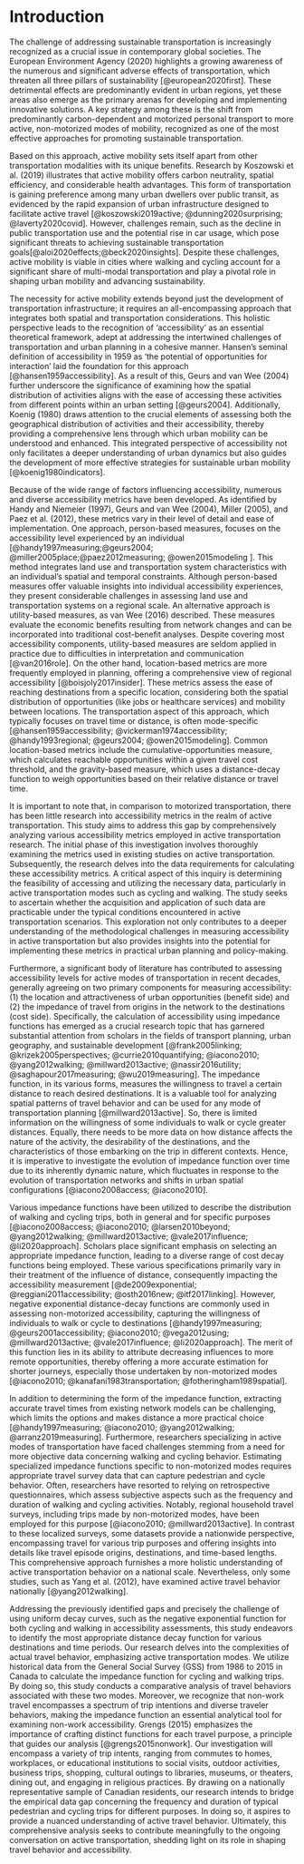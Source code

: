 <!--
This is for including Chapter 1.  Notice that it's also good practice to name your chunk.  This will help you debug potential issues as you knit.  The chunk above is called intro and the one below is called chapter1.  Feel free to change the name of the Rmd file as you wish, but don't forget to change it here from chap1.Rmd.
-->

# Introduction

The challenge of addressing sustainable transportation is increasingly recognized as a crucial issue in contemporary global societies. The European Environment Agency (2020) highlights a growing awareness of the numerous and significant adverse effects of transportation, which threaten all three pillars of sustainability [@european2020first]. These detrimental effects are predominantly evident in urban regions, yet these areas also emerge as the primary arenas for developing and implementing innovative solutions. A key strategy among these is the shift from predominantly carbon-dependent and motorized personal transport to more active, non-motorized modes of mobility, recognized as one of the most effective approaches for promoting sustainable transportation.

Based on this approach, active mobility sets itself apart from other transportation modalities with its unique benefits. Research by Koszowski et al. (2019) illustrates that active mobility offers carbon neutrality, spatial efficiency, and considerable health advantages. This form of transportation is gaining preference among many urban dwellers over public transit, as evidenced by the rapid expansion of urban infrastructure designed to facilitate active travel [@koszowski2019active; @dunning2020surprising; @laverty2020covid]. However, challenges remain, such as the decline in public transportation use and the potential rise in car usage, which pose significant threats to achieving sustainable transportation goals[@aloi2020effects;@beck2020insights]. Despite these challenges, active mobility is viable in cities where walking and cycling account for a significant share of multi-modal transportation and play a pivotal role in shaping urban mobility and advancing sustainability.

The necessity for active mobility extends beyond just the development of transportation infrastructure; it requires an all-encompassing approach that integrates both spatial and transportation considerations. This holistic perspective leads to the recognition of 'accessibility' as an essential theoretical framework, adept at addressing the intertwined challenges of transportation and urban planning in a cohesive manner. Hansen's seminal definition of accessibility in 1959 as 'the potential of opportunities for interaction' laid the foundation for this approach [@hansen1959accessibility]. As a result of this, Geurs and van Wee (2004) further underscore the significance of examining how the spatial distribution of activities aligns with the ease of accessing these activities from different points within an urban setting [@geurs2004]. Additionally, Koenig (1980) draws attention to the crucial elements of assessing both the geographical distribution of activities and their accessibility, thereby providing a comprehensive lens through which urban mobility can be understood and enhanced. This integrated perspective of accessibility not only facilitates a deeper understanding of urban dynamics but also guides the development of more effective strategies for sustainable urban mobility [@koenig1980indicators].

Because of the wide range of factors influencing accessibility, numerous and diverse accessibility metrics have been developed. As identified by Handy and Niemeier (1997), Geurs and van Wee (2004), Miller (2005), and Paez et al. (2012), these metrics vary in their level of detail and ease of implementation. One approach, person-based measures, focuses on the accessibility level experienced by an individual [@handy1997measuring;@geurs2004; @miller2005place;@paez2012measuring; @owen2015modeling ]. This method integrates land use and transportation system characteristics with an individual's spatial and temporal constraints. Although person-based measures offer valuable insights into individual accessibility experiences, they present considerable challenges in assessing land use and transportation systems on a regional scale. An alternative approach is utility-based measures, as van Wee (2016) described. These measures evaluate the economic benefits resulting from network changes and can be incorporated into traditional cost-benefit analyses. Despite covering most accessibility components, utility-based measures are seldom applied in practice due to difficulties in interpretation and communication [@van2016role].
On the other hand, location-based metrics are more frequently employed in planning, offering a comprehensive view of regional accessibility [@boisjoly2017insider]. These metrics assess the ease of reaching destinations from a specific location, considering both the spatial distribution of opportunities (like jobs or healthcare services) and mobility between locations. The transportation aspect of this approach, which typically focuses on travel time or distance, is often mode-specific [@hansen1959accessibility; @vickerman1974accessibility; @handy1993regional; @geurs2004; @owen2015modeling]. Common location-based metrics include the cumulative-opportunities measure, which calculates reachable opportunities within a given travel cost threshold, and the gravity-based measure, which uses a distance-decay function to weigh opportunities based on their relative distance or travel time.

It is important to note that, in comparison to motorized transportation, there has been little research into accessibility metrics in the realm of active transportation. This study aims to address this gap by comprehensively analyzing various accessibility metrics employed in active transportation research. The initial phase of this investigation involves thoroughly examining the metrics used in existing studies on active transportation. Subsequently, the research delves into the data requirements for calculating these accessibility metrics. A critical aspect of this inquiry is determining the feasibility of accessing and utilizing the necessary data, particularly in active transportation modes such as cycling and walking. The study seeks to ascertain whether the acquisition and application of such data are practicable under the typical conditions encountered in active transportation scenarios. This exploration not only contributes to a deeper understanding of the methodological challenges in measuring accessibility in active transportation but also provides insights into the potential for implementing these metrics in practical urban planning and policy-making.

Furthermore, a significant body of literature has contributed to assessing accessibility levels for active modes of transportation in recent decades, generally agreeing on two primary components for measuring accessibility: (1) the location and attractiveness of urban opportunities (benefit side) and (2) the impedance of travel from origins in the network to the destinations (cost side). Specifically, the calculation of accessibility using impedance functions has emerged as a crucial research topic that has garnered substantial attention from scholars in the fields of transport planning, urban geography, and sustainable development [@frank2005linking; @krizek2005perspectives; @currie2010quantifying; @iacono2010; @yang2012walking; @millward2013active; @nassir2016utility; @saghapour2017measuring; @wu2019measuring]. The impedance function, in its various forms, measures the willingness to travel a certain distance to reach desired destinations. It is a valuable tool for analyzing spatial patterns of travel behavior and can be used for any mode of transportation planning [@millward2013active]. So, there is limited information on the willingness of some individuals to walk or cycle greater distances. Equally, there needs to be more data on how distance affects the nature of the activity, the desirability of the destinations, and the characteristics of those embarking on the trip in different contexts. Hence, it is imperative to investigate the evolution of impedance function over time due to its inherently dynamic nature, which fluctuates in response to the evolution of transportation networks and shifts in urban spatial configurations [@iacono2008access; @iacono2010].

Various impedance functions have been utilized to describe the distribution of walking and cycling trips, both in general and for specific purposes [@iacono2008access; @iacono2010; @larsen2010beyond; @yang2012walking; @millward2013active; @vale2017influence; @li2020approach]. Scholars place significant emphasis on selecting an appropriate impedance function, leading to a diverse range of cost decay functions being employed. These various specifications primarily vary in their treatment of the influence of distance, consequently impacting the accessibility measurement [@de2009exponential; @reggiani2011accessibility; @osth2016new; @itf2017linking]. However, negative exponential distance-decay functions are commonly used in assessing non-motorized accessibility, capturing the willingness of individuals to walk or cycle to destinations [@handy1997measuring; @geurs2001accessibility; @iacono2010; @vega2012using; @millward2013active; @vale2017influence; @li2020approach]. The merit of this function lies in its ability to attribute decreasing influences to more remote opportunities, thereby offering a more accurate estimation for shorter journeys, especially those undertaken by non-motorized modes [@iacono2010; @kanafani1983transportation; @fotheringham1989spatial].

In addition to determining the form of the impedance function, extracting accurate travel times from existing network models can be challenging, which limits the options and makes distance a more practical choice [@handy1997measuring; @iacono2010; @yang2012walking; @arranz2019measuring]. Furthermore, researchers specializing in active modes of transportation have faced challenges stemming from a need for more objective data concerning walking and cycling behavior. Estimating specialized impedance functions specific to non-motorized modes requires appropriate travel survey data that can capture pedestrian and cycle behavior. Often, researchers have resorted to relying on retrospective questionnaires, which assess subjective aspects such as the frequency and duration of walking and cycling activities. Notably, regional household travel surveys, including trips made by non-motorized modes, have been employed for this purpose [@iacono2010; @millward2013active]. In contrast to these localized surveys, some datasets provide a nationwide perspective, encompassing travel for various trip purposes and offering insights into details like travel episode origins, destinations, and time-based lengths. This comprehensive approach furnishes a more holistic understanding of active transportation behavior on a national scale. Nevertheless, only some studies, such as Yang et al. (2012), have examined active travel behavior nationally [@yang2012walking].

Addressing the previously identified gaps and precisely the challenge of using uniform decay curves, such as the negative exponential function for both cycling and walking in accessibility assessments, this study endeavors to identify the most appropriate distance decay function for various destinations and time periods.  Our research delves into the complexities of actual travel behavior, emphasizing active transportation modes. We utilize historical data from the General Social Survey (GSS) from 1986 to 2015 in Canada to calculate the impedance function for cycling and walking trips. By doing so, this study conducts a comparative analysis of travel behaviors associated with these two modes.
Moreover, we recognize that non-work travel encompasses a spectrum of trip intentions and diverse traveler behaviors, making the impedance function an essential analytical tool for examining non-work accessibility. Grengs (2015) emphasizes the importance of crafting distinct functions for each travel purpose, a principle that guides our analysis [@grengs2015nonwork]. Our investigation will encompass a variety of trip intents, ranging from commutes to homes, workplaces, or educational institutions to social visits, outdoor activities, business trips, shopping, cultural outings to libraries, museums, or theaters, dining out, and engaging in religious practices. By drawing on a nationally representative sample of Canadian residents, our research intends to bridge the empirical data gap concerning the frequency and duration of typical pedestrian and cycling trips for different purposes. In doing so, it aspires to provide a nuanced understanding of active travel behavior. Ultimately, this comprehensive analysis seeks to contribute meaningfully to the ongoing conversation on active transportation, shedding light on its role in shaping travel behavior and accessibility.

